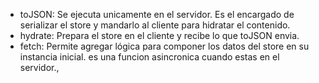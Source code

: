 
-   toJSON: Se ejecuta unicamente en el servidor. Es el encargado de serializar
    el store y mandarlo al cliente para hidratar el contenido.
-   hydrate: Prepara el store en el cliente y recibe lo que toJSON envia.
-   fetch: Permite agregar lógica para componer los datos del store en su instancia inicial.
    es una funcion asincronica cuando estas en el servidor.,

